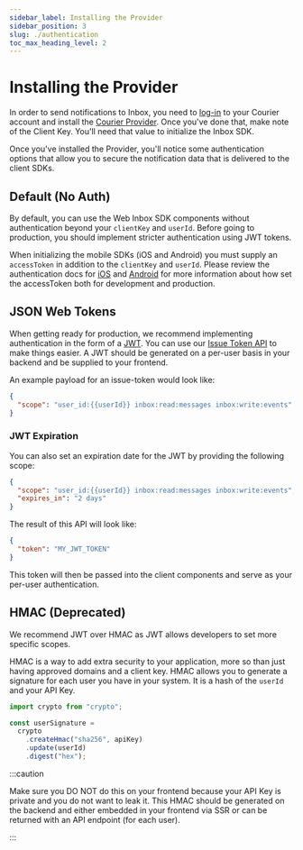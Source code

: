 ```yaml
---
sidebar_label: Installing the Provider
sidebar_position: 3
slug: ./authentication
toc_max_heading_level: 2
---
```

# Installing the Provider

In order to send notifications to Inbox, you need to [log-in](https://app.courier.com/login) to your Courier account and install the [Courier Provider](https://app.courier.com/channels/courier). Once you've done that, make note of the Client Key. You'll need that value to initialize the Inbox SDK.

Once you've installed the Provider, you'll notice some authentication options that allow you to secure the notification data that is delivered to the client SDKs.

## Default (No Auth)

By default, you can use the Web Inbox SDK components without authentication beyond your `clientKey` and `userId`. Before going to production, you should implement stricter authentication using JWT tokens.

When initializing the mobile SDKs (iOS and Android) you must supply an `accessToken` in addition to the `clientKey` and `userId`. Please review the authentication docs for [iOS](https://github.com/trycourier/courier-ios/blob/master/Docs/Authentication.md) and [Android](https://github.com/trycourier/courier-android/blob/master/Docs/Authentication.md) for more information about how set the accessToken both for development and production.

## JSON Web Tokens

When getting ready for production, we recommend implementing authentication in the form of a [JWT](https://jwt.io/).  You can use our [Issue Token API](https://www.courier.com/docs/reference/auth/issue-token/) to make things easier.  A JWT should be generated on a per-user basis in your backend and be supplied to your frontend.

An example payload for an issue-token would look like:

```json
{
  "scope": "user_id:{{userId}} inbox:read:messages inbox:write:events"
}
```

### JWT Expiration

You can also set an expiration date for the JWT by providing the following scope:


```json
{
  "scope": "user_id:{{userId}} inbox:read:messages inbox:write:events",
  "expires_in": "2 days"
}
```

The result of this API will look like:

```json
{
  "token": "MY_JWT_TOKEN"
}
```

This token will then be passed into the client components and serve as your per-user authentication.

## HMAC (Deprecated)

We recommend JWT over HMAC as JWT allows developers to set more specific scopes.  

HMAC is a way to add extra security to your application, more so than just having approved domains and a client key. HMAC allows you to generate a signature for each user you have in your system. It is a hash of the `userId` and your API Key.

```ts
import crypto from "crypto";

const userSignature =
  crypto
    .createHmac("sha256", apiKey)
    .update(userId)
    .digest("hex");
```

:::caution

Make sure you DO NOT do this on your frontend because your API Key is private and you do not want to leak it. This HMAC should be generated on the backend and either embedded in your frontend via SSR or can be returned with an API endpoint (for each user).

:::